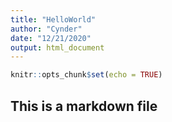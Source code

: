 ---
title: "HelloWorld"
author: "Cynder"
date: "12/21/2020"
output: html_document
---

```{r setup, include=FALSE}
knitr::opts_chunk$set(echo = TRUE)
```

## This is a markdown file